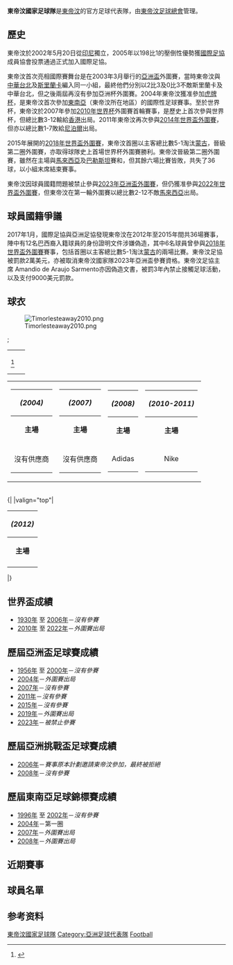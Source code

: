 {{Infobox 國家足球代表隊 |
| Name               = 東帝汶
| Badge              =
| Association        = [[東帝汶足球協會|東帝汶足球協會]]
| Sub-confederation  = [[東南亞足球協會|AFF]] (東南亞)
| Confederation      = [[亞洲足球聯盟|AFC]] (亞洲)
| Coach              = [[Fábio_Joaquim_Maciel_da_Silva|Fábio Magrão]]
| Asst Manager       = [[Alfredo_Esteves|Alfredo Esteves]] <br>[[Manuel_da_Costa_Soares|Manuel da Costa Soares]]
| Captain            = [[Anggisu_Barbosa|Anggisu Barbosa]] <ref>{{cite web|url=http://ff-timorleste.org/en/news/feature-news/201-6-national-heroes-of-timor-leste-football-team.html|title=Timor-Leste national football team captain|date=1 July 2014|deadurl=yes|archiveurl=https://web.archive.org/web/20141129055213/http://ff-timorleste.org/en/news/feature-news/201-6-national-heroes-of-timor-leste-football-team.html|archivedate=2014年11月29日}}</ref>
| Most caps          = Anggisu Barbosa (15)
| Top scorer         = [[Murilo_de_Almeida|Murilo de Almeida]] (6)
| Home Stadium       = [[國家體育場_(東帝汶)|東帝汶國家體育場]] 
| FIFA Trigramme     = TLS 
| FIFA Rank          = {{FIFA World Rankings|TLS}}
| FIFA max           = 151
| FIFA max date      = 2015年5月
| FIFA min           = 206 
| FIFA min date      = 2012年10月
| Elo Rank           = {{nowrap|{{World Football Elo Ratings|East Timor}}}}
| Elo max            = 216
| Elo max date       = 2015年3月
| Elo min            = 228
| Elo min date       = 2010年10月24日
  <!-- First Kit -->
|pattern_la1 =_TLE14h
|pattern_b1 =_TLE14h
|pattern_ra1 =_TLE14h
|pattern_sh1 =_TLE14h
|pattern_so1 =_blacktop
|leftarm1 =D2221C
|body1 =D2221C
|rightarm1 =D2221C
|shorts1 = D2221C
|socks1 = D2221C
  <!-- Second Kit -->
|pattern_la2=_TLE14a
|pattern_b2=_TLE14a
|pattern_ra2=_TLE14a
|pattern_sh2 =
|pattern_so2 =_greentop
|leftarm2=141520
|body2=141520
|rightarm2=141520
|shorts2=FFFFFF
|socks2=141520
|  First game         = {{fb|SRI}} 3–2 東帝汶 {{flagicon|TLS}} <br> ([[斯里蘭卡|斯里蘭卡]][[可倫坡|可倫坡]]; 2003年3月21日3)<ref>{{cite web|url=http://www.eloratings.net/East_Timor.htm|title=East Timor matches, ratings and points exchanged|publisher=World Football Elo Ratings: East Timor|accessdate=17 November 2014|archive-date=2016-11-23|archive-url=https://web.archive.org/web/20161123222613/http://www.eloratings.net/East_Timor.htm|dead-url=no}}</ref>
|  Largest win        = {{fb-rt|TLS}} 5–1 {{fb-rt|CAM}} <br> ([[緬甸|緬甸]][[仰光|仰光]]; 2012年10月5日)
|  Largest loss       = {{fb-rt|TLS}} 0–10 {{fb-rt|KSA}}  <br> ([[東帝汶|東帝汶]][[帝力|帝力]]; 2015年11月17日)
}}


'''東帝汶國家足球隊'''是[[東帝汶|東帝汶]]的官方足球代表隊，由[[東帝汶足球協會|東帝汶足球總會]]管理。

== 歷史 ==
東帝汶於2002年5月20日從[[印尼|印尼]]獨立，2005年以198比1的壓倒性優勢獲[[國際足協|國際足協]]成員協會投票通過正式加入國際足協。

東帝汶首次亮相國際賽舞台是在2003年3月舉行的[[亚足联亚洲杯|亞洲盃]]外圍賽，當時東帝汶與[[中華台北足球代表隊|中華台北]]及[[斯里蘭卡足球代表隊|斯里蘭卡]]編入同一小組，最終他們分別以2比3及0比3不敵斯里蘭卡及中華台北，但之後兩屆再沒有參加亞洲杯外圍賽。2004年東帝汶獲准參加[[虎牌杯|虎牌杯]]，是東帝汶首次參加[[東南亞|東南亞]]（東帝汶所在地區）的國際性足球賽事。至於世界杯，東帝汶於2007年參加[[2010年世界杯|2010年世界杯]]外圍賽首輪賽事，是歷史上首次參與世界杯，但總比數3-12輸給[[中國香港足球代表隊|香港]]出局。2011年東帝汶再次參與[[2014年世界盃外圍賽|2014年世界盃外圍賽]]，但亦以總比數1-7敗給[[尼泊爾國家足球隊|尼泊爾]]出局。

2015年展開的[[2018年世界盃外圍賽|2018年世界盃外圍賽]]，東帝汶首圈以主客總比數5-1淘汰[[蒙古國家足球隊|蒙古]]，晉級第二圈外圍賽，亦取得球隊史上首場世界杯外圍賽勝利。東帝汶晉級第二圈外圍賽，雖然在主場與[[馬來西亞國家足球隊|馬來西亞]]及[[巴勒斯坦國家足球隊|巴勒斯坦]]賽和，但其餘六場比賽皆敗，共失了36球，以小組末席結束賽事。

東帝汶因球員國籍問題被禁止參與[[2023年亞洲盃外圍賽|2023年亞洲盃外圍賽]]，但仍獲准參與[[2022年國際足總世界盃外圍賽|2022年世界盃外圍賽]]，但東帝汶在第一輪外圍賽以總比數2-12不敵[[馬來西亞國家足球隊|馬來西亞]]出局。

== 球員國籍爭議 ==
2017年1月，國際足協與亞洲足協發現東帝汶在2012年至2015年間共36場賽事，陣中有12名巴西裔入籍球員的身份證明文件涉嫌偽造，其中6名球員曾參與[[2018年世界盃外圍賽|2018年世界盃外圍賽]]賽事，包括首圈以主客總比數5-1淘汰[[蒙古國家足球隊|蒙古]]的兩場比賽。東帝汶足協被罰款2萬美元，亦被取消東帝汶國家隊2023年亞洲盃參賽資格。東帝汶足協主席 Amandio de Araujo Sarmento亦因偽造文書，被罰3年內禁止接觸足球活動，以及支付9000美元罰款。

==球衣==
[[File:Timorlesteaway2010.png|left]]


;
{|
|-
|
{{Football kit box|
 align = left|
 pattern_la =_blacksquares |
 pattern_b =_blacksquares |
 pattern_ra =_blacksquares  |
 leftarm =_blacksquares |
 body =_blacksquares |
 rightarm =_blacksquares |
 shorts = 000000 |
 pattern_so=_band_black |
 title = 1967年主場球衣
}}<ref>{{Cite web |url=http://www.prof2000.pt/users/secjeste/arkidigi/Timor02.htm |title=存档副本 |access-date=2013-07-31 |archive-date=2016-03-04 |archive-url=https://web.archive.org/web/20160304103534/http://www.prof2000.pt/users/secjeste/arkidigi/Timor02.htm |dead-url=no }}</ref>
|
{{Football kit box|
 align = left|
 pattern_la =|
 pattern_b =_TimorLeste04Home |
 pattern_ra =|
 leftarm = FF0000 |
 body = FF0000 |
 rightarm = FF0000 |
 shorts = FF0000 |
 socks = FF0000 |
 title = 2005年客場球衣
}}
|}
{|	
|valign="top"|
{|width=55% border=1 cellpadding="2" cellspacing="0" style="background: #f9f9f9; border: 1px #aaa solid; border-collapse: collapse; font-size: 90%; text-align: center;"
|- align=center bgcolor=#E4E4E4 style="border: 1px #aaa"
!align="center" colspan="4"|''(2004)''
|-
|'''主場'''
|'''客場'''
|-
|{{Football kit |
  align = left|
  pattern_la =_whiteborder |
  pattern_b =_TLS04h |
  pattern_ra =_whiteborder |
  leftarm = FF0000 |
  body = FF0000 |
  rightarm = FF0000 |
  shorts = 000000 |
  socks = FF0000 |
  title = 
}}
|{{Football kit |
  align = left|
 pattern_la = |
 pattern_b =_TLS04a|
 pattern_ra = |
 leftarm = 000000 |
 body =FFFFFF|
 rightarm = 000000 |
 shorts = 000000 |
 socks = FFFFFF |
 title = 
}}
|- align=center
!align="center" colspan="4"|沒有供應商
|}
|valign="top"|
{|width=55% border=1 cellpadding="2" cellspacing="0" style="background: #f9f9f9; border: 1px #aaa solid; border-collapse: collapse; font-size: 90%; text-align: center;"
|- align=center bgcolor=#E4E4E4 style="border: 1px #aaa"
!align="center" colspan="4"|''(2007)''
|-
|'''主場'''
|'''客場'''
|-
|{{Football kit |
  align = left|
  pattern_la = |
  pattern_b = _TimorLeste07Home|
  pattern_ra = |
  leftarm = FF0000 |
  body = FF0000|
  rightarm = FF0000 |
  shorts = 000000 |
  socks = FF0000 |
  title = 
}}
|{{Football kit |
  align = left|
  pattern_la = |
  pattern_b =_TLS07a |
  pattern_ra = |
  leftarm = FFFFFF |
  body = FFFFFF |
  rightarm = FFFFFF |
  shorts = 000000 |
  socks = 0000FF |
  title = 
}}
|- align=center
!align="center" colspan="4"|沒有供應商
|}
|valign="top"|
{|width=55% border=1 cellpadding="2" cellspacing="0" style="background: #f9f9f9; border: 1px #aaa solid; border-collapse: collapse; font-size: 90%; text-align: center;"
|- align=center bgcolor=#E4E4E4 style="border: 1px #aaa"
!align="center" colspan="4"|''(2008)''
|-
|'''主場'''
|'''客場'''
|-
|{{Football kit |
  align = left|
  pattern_la = _shoulder_stripes_black_stripes_half|
  pattern_b =_TLS08h |
  pattern_ra =_shoulder_stripes_black_stripes_half |
  leftarm = FF0000  |
  body = FF0000  |
  rightarm = FF0000  |
  shorts = 000000 |
  socks = FF0000  |
  title = 
}}
|{{Football kit |
  align = left|
  pattern_la = |
  pattern_b =_TLS08a |
  pattern_ra = |
  leftarm = FDE500 |
  body =  FDE500|
  rightarm = FDE500 |
  shorts = 000000 |
  socks = 000000 |
  title = 
}}
|- align=center
!align="center" colspan="4"|Adidas
|}
|valign="top"|
{|width=55% border=1 cellpadding="2" cellspacing="0" style="background: #f9f9f9; border: 1px #aaa solid; border-collapse: collapse; font-size: 90%; text-align: center;"
|- align=center bgcolor=#E4E4E4 style="border: 1px #aaa"
!align="center" colspan="4"|''(2010-2011)''
|-
|'''主場'''
|'''客場'''
|-
|{{Football kit |
  align = left|
  pattern_la = |
  pattern_b = _TimorLeste11Home |
  pattern_ra = |
  leftarm =FF0000 |
  body = FF0000 |
  rightarm = FF0000  |
  shorts = 000000 |
  socks = FF0000  |
  title = 
}}
|{{Football kit |
  align = left|
  pattern_la =_rmcf1011h |
  pattern_b =_timorleste1011a |
  pattern_ra =_rmcf1011h |
  leftarm = FFFFFF |
  body = FFFFFF |
  rightarm = FFFFFF |
  shorts = FFFFFF |
  socks = FFFFFF |
  title =
}}
|- align=center
!align="center" colspan="4"|Nike
|}
|}
<br/>
{|	
|valign="top"|
{|width=55% border=1 cellpadding="2" cellspacing="0" style="background: #f9f9f9; border: 1px #aaa solid; border-collapse: collapse; font-size: 90%; text-align: center;"
|- align=center bgcolor=#E4E4E4 style="border: 1px #aaa"
!align="center" colspan="4"|''(2012)''
|-
|'''主場'''
|'''客場'''
|''' 替代'''
|-
|{{Football kit |
  align = left|
  pattern_la =_manutd1011h|
  pattern_b =_aberdeen1011h|
  pattern_ra =_manutd1011h|
  pattern_sh =|
  leftarm =FF2400|
  body =FF2400|
  rightarm =FF2400|
  shorts = FFFFFF|
  socks= FF0000|
 title = 
}}
|{{Football kit |
  align = left|
  pattern_la= |
 pattern_b=_manutd1112t|
 pattern_ra=|
 pattern_sh =_manutd1011a|
 leftarm2=FFFFFF
 body2=FFFFFF|
 rightarm2=FFFFFF|
 shorts=000000|
 socks=000000|
 title = 
}}
|{{Football kit |
  align = left|
  pattern_la = |
  pattern_b = _TimorLh12|
  pattern_ra = |
  leftarm =000000 |
  body = FF0000 |
  rightarm = 000000  |
  shorts = FF0000 |
  socks = FF0000  |
  title = 
}}
|}
|}

== 世界盃成績 ==
*[[1930年世界盃足球賽|1930年]] 至 [[2006年世界盃足球賽|2006年]]－''沒有參賽''
*[[2010年世界盃足球賽|2010年]] 至 [[2022年世界盃足球賽|2022年]]－''外圍賽出局''

== 歷屆亞洲盃足球賽成績 ==
*[[1956年亞洲盃足球賽|1956年]] 至 [[2000年亞洲盃足球賽|2000年]]－''沒有參賽''
*[[2004年亞洲盃足球賽|2004年]]－''外圍賽出局''
*[[2007年亞洲盃足球賽|2007年]]－''沒有參賽''
*[[2011年亞洲盃足球賽|2011年]]－''沒有參賽''
*[[2015年亞洲盃足球賽|2015年]]－''沒有參賽''
*[[2019年亞洲盃足球賽|2019年]]－''外圍賽出局''
*[[2023年亞洲盃足球賽|2023年]]－''被禁止參賽''

== 歷屆亞洲挑戰盃足球賽成績 ==
* [[2006年亞洲挑戰盃|2006年]]－''賽事原本計劃邀請東帝汶參加，最終被拒絕''
* [[2008年亞洲挑戰盃|2008年]]－''沒有參賽''

== 歷屆東南亞足球錦標賽成績 ==
*[[1996年虎牌杯|1996年]] 至 [[2002年虎牌杯|2002年]]－''沒有參賽''
*[[2004年虎牌杯|2004年]]－第一圈
*[[2007年亞細安足球錦標賽|2007年]]－''外圍賽出局''
*[[2008年鈴木盃足球錦標賽|2008年]]－''外圍賽出局''

== 近期賽事 ==
==球員名單==
{{nat fs g start}}
{{nat fs g player|no=1|pos=GK|name={{tsl|en|Diamantino Leong||迪亞曼蒂諾}}|age=10 August 1986|caps=12|goals=0|club={{tsl|en|FC Zebra||泽布拉}}|clubnat=Timor-Leste}}
{{nat fs g player|no=2|pos=DF|name=蘇亞雷斯|age=No Date|caps=2|goals=0|club=|clubnat=}}
{{nat fs g player|no=3|pos=DF|name={{tsl|en|Eduardo Pereira (timorese footballer)||伊度亞度彭利拿}}|age=2 January 1972|caps=3|goals=0|club=魯薩福克|clubnat=Timor-Leste}}
{{nat fs g player|no=4|pos=MF|name=西莫耶斯|age=No Date|caps=2|goals=0|club=|clubnat=}}
{{nat fs g player|no=5|pos=DF|name=杜斯山度士|age=No Date|caps=2|goals=0|club=|clubnat=}}
{{nat fs g player|no=6|pos=FW|name=西美尼斯|age=No Date|caps=2|goals=0|club=皇家阿伊納羅聯隊|clubnat=Timor-Leste}}
{{nat fs g player|no=7|pos=MF|name=列卡度|age=No Date|caps=2|goals=0|club=|clubnat=}}
{{nat fs g player|no=8|pos=MF|name=艾美達|age=No Date|caps=2|goals=0|club={{tsl|en|FC Porto Taibesi||波爾圖泰貝西}}|clubnat=Timor-Leste}}
{{nat fs g player|no=9|pos=MF|name={{tsl|en|Jose Joao Pereira||祖奧彭利拿}}|age=9 October 1981|caps=2|goals=0|club={{tsl|en|FC Zebra||泽布拉}}|clubnat=Timor-Leste}}
{{nat fs g player|no=10|pos=FW|name={{tsl|en|Emilio Da Silva||艾美利奧達施華}}|age=5 April 1982|caps=12|goals=4|club=希望|clubnat=Timor-Leste}}
{{nat fs g player|no=11|pos=FW|name=古特雷斯|age=No Date|caps=2|goals=0|club=|clubnat=}}
{{nat fs g player|no=12|pos=DF|name=干卡維斯|age=No Date|caps=2|goals=0|club=|clubnat=}}
{{nat fs g player|no=13|pos=FW|name=皮利斯|age=24 April 1984|caps=2|goals=0|club=咖啡店|clubnat=Timor-Leste}}
{{nat fs g player|no=14|pos=MF|name=列高|age=8 December 1983|caps=2|goals=0|club=咖啡店|clubnat=Timor-Leste}}
{{nat fs g player|no=15|pos=MF|name=祖維杜達施華|age=No Date|caps=2|goals=0|club=Oesilo體育會|clubnat=Timor-Leste}}
{{nat fs g player|no=16|pos=GK|name={{tsl|en|Adriano Quintão||金堂}}|age=30 April 1984|caps=3|goals=0|club={{tsl|en|Giulianova Calcio||積利安洛華}}|clubnat=Italy}}
{{nat fs g player|no=17|pos=DF|name={{tsl|en|Alfredo Esteves||艾斯迪維斯}}  [[File:Captain_sports.svg|15 px]]|age=6 April 1976|caps=10|goals=2|club={{tsl|en|Wollongong FC||臥龍崗}}|clubnat=Australia}}
{{nat fs g player|no=18|pos=DF|name=告魯斯|age=No Date|caps=2|goals=0|club=|clubnat=}}
{{nat fs g player|no=19|pos=MF|name={{tsl|en|Reinaldo Moreira||摩利拿}}|age=8 July 1980|caps=2|goals=0|club={{tsl|en|CF Liberty Salonta||沙隆達自由}}|clubnat=Romania}}
{{nat fs g end}}

==参考资料==
{{Reflist}}

{{AFC teams}}
{{東南亞足球協會國家足球代表隊}}

[[Category:東帝汶國家足球隊|]]
[[Category:亞洲足球代表隊|Category:亞洲足球代表隊]]
[[Category:東帝汶體育國家隊|Football]]